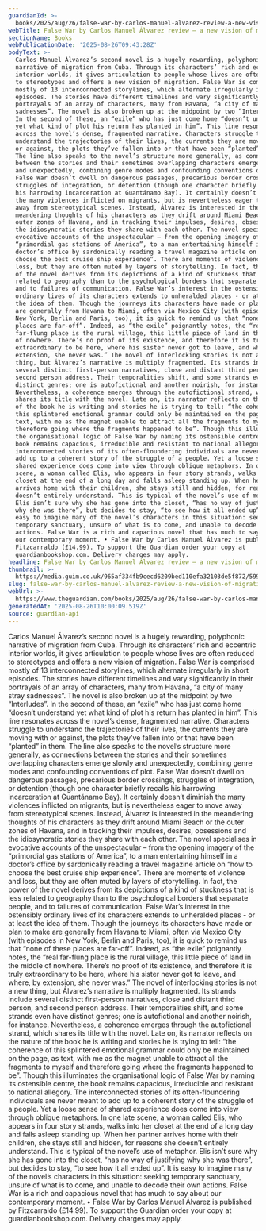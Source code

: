 ```yaml
---
guardianId: >-
  books/2025/aug/26/false-war-by-carlos-manuel-alvarez-review-a-new-vision-of-migration
webTitle: False War by Carlos Manuel Álvarez review – a new vision of migration
sectionName: Books
webPublicationDate: '2025-08-26T09:43:28Z'
bodyText: >-
  Carlos Manuel Álvarez’s second novel is a hugely rewarding, polyphonic
  narrative of migration from Cuba. Through its characters’ rich and eccentric
  interior worlds, it gives articulation to people whose lives are often reduced
  to stereotypes and offers a new vision of migration. False War is comprised
  mostly of 13 interconnected storylines, which alternate irregularly in short
  episodes. The stories have different timelines and vary significantly in their
  portrayals of an array of characters, many from Havana, “a city of many stray
  sadnesses”. The novel is also broken up at the midpoint by two “Interludes”.
  In the second of these, an “exile” who has just come home “doesn’t understand
  yet what kind of plot his return has planted in him”. This line resonates
  across the novel’s dense, fragmented narrative. Characters struggle to
  understand the trajectories of their lives, the currents they are moving with
  or against, the plots they’ve fallen into or that have been “planted” in them.
  The line also speaks to the novel’s structure more generally, as connections
  between the stories and their sometimes overlapping characters emerge slowly
  and unexpectedly, combining genre modes and confounding conventions of plot.
  False War doesn’t dwell on dangerous passages, precarious border crossings,
  struggles of integration, or detention (though one character briefly recalls
  his harrowing incarceration at Guantánamo Bay). It certainly doesn’t diminish
  the many violences inflicted on migrants, but is nevertheless eager to move
  away from stereotypical scenes. Instead, Álvarez is interested in the
  meandering thoughts of his characters as they drift around Miami Beach or the
  outer zones of Havana, and in tracking their impulses, desires, obsessions and
  the idiosyncratic stories they share with each other. The novel specialises in
  evocative accounts of the unspectacular – from the opening imagery of the
  “primordial gas stations of America”, to a man entertaining himself in a
  doctor’s office by sardonically reading a travel magazine article on “how to
  choose the best cruise ship experience”. There are moments of violence and
  loss, but they are often muted by layers of storytelling. In fact, the power
  of the novel derives from its depictions of a kind of stuckness that is less
  related to geography than to the psychological borders that separate people,
  and to failures of communication. False War’s interest in the ostensibly
  ordinary lives of its characters extends to unheralded places - or at least
  the idea of them. Though the journeys its characters have made or plan to make
  are generally from Havana to Miami, often via Mexico City (with episodes in
  New York, Berlin and Paris, too), it is quick to remind us that “none of these
  places are far-off”. Indeed, as “the exile” poignantly notes, the “real
  far-flung place is the rural village, this little piece of land in the middle
  of nowhere. There’s no proof of its existence, and therefore it is truly
  extraordinary to be here, where his sister never got to leave, and where, by
  extension, she never was.” The novel of interlocking stories is not a new
  thing, but Álvarez’s narrative is multiply fragmented. Its strands include
  several distinct first-person narratives, close and distant third person, and
  second person address. Their temporalities shift, and some strands even have
  distinct genres; one is autofictional and another noirish, for instance.
  Nevertheless, a coherence emerges through the autofictional strand, which
  shares its title with the novel. Late on, its narrator reflects on the nature
  of the book he is writing and stories he is trying to tell: “the coherence of
  this splintered emotional grammar could only be maintained on the page, as
  text, with me as the magnet unable to attract all the fragments to myself and
  therefore going where the fragments happened to be”. Though this illuminates
  the organisational logic of False War by naming its ostensible centre, the
  book remains capacious, irreducible and resistant to national allegory. The
  interconnected stories of its often-floundering individuals are never meant to
  add up to a coherent story of the struggle of a people. Yet a loose sense of
  shared experience does come into view through oblique metaphors. In one late
  scene, a woman called Elis, who appears in four story strands, walks into her
  closet at the end of a long day and falls asleep standing up. When her partner
  arrives home with their children, she stays still and hidden, for reasons she
  doesn’t entirely understand. This is typical of the novel’s use of metaphor.
  Elis isn’t sure why she has gone into the closet, “has no way of justifying
  why she was there”, but decides to stay, “to see how it all ended up”. It is
  easy to imagine many of the novel’s characters in this situation: seeking
  temporary sanctuary, unsure of what is to come, and unable to decode their own
  actions. False War is a rich and capacious novel that has much to say about
  our contemporary moment. • False War by Carlos Manuel Álvarez is published by
  Fitzcarraldo (£14.99). To support the Guardian order your copy at
  guardianbookshop.com. Delivery charges may apply.
headline: False War by Carlos Manuel Álvarez review – a new vision of migration
thumbnail: >-
  https://media.guim.co.uk/965af334fb9cecd6209bed110efa32103de5f872/599_60_3219_2575/500.jpg
slug: false-war-by-carlos-manuel-alvarez-review-a-new-vision-of-migration
webUrl: >-
  https://www.theguardian.com/books/2025/aug/26/false-war-by-carlos-manuel-alvarez-review-a-new-vision-of-migration
generatedAt: '2025-08-26T10:00:09.519Z'
source: guardian-api
---
```

Carlos Manuel Álvarez’s second novel is a hugely rewarding, polyphonic narrative of migration from Cuba. Through its characters’ rich and eccentric interior worlds, it gives articulation to people whose lives are often reduced to stereotypes and offers a new vision of migration. False War is comprised mostly of 13 interconnected storylines, which alternate irregularly in short episodes. The stories have different timelines and vary significantly in their portrayals of an array of characters, many from Havana, “a city of many stray sadnesses”. The novel is also broken up at the midpoint by two “Interludes”. In the second of these, an “exile” who has just come home “doesn’t understand yet what kind of plot his return has planted in him”. This line resonates across the novel’s dense, fragmented narrative. Characters struggle to understand the trajectories of their lives, the currents they are moving with or against, the plots they’ve fallen into or that have been “planted” in them. The line also speaks to the novel’s structure more generally, as connections between the stories and their sometimes overlapping characters emerge slowly and unexpectedly, combining genre modes and confounding conventions of plot. False War doesn’t dwell on dangerous passages, precarious border crossings, struggles of integration, or detention (though one character briefly recalls his harrowing incarceration at Guantánamo Bay). It certainly doesn’t diminish the many violences inflicted on migrants, but is nevertheless eager to move away from stereotypical scenes. Instead, Álvarez is interested in the meandering thoughts of his characters as they drift around Miami Beach or the outer zones of Havana, and in tracking their impulses, desires, obsessions and the idiosyncratic stories they share with each other. The novel specialises in evocative accounts of the unspectacular – from the opening imagery of the “primordial gas stations of America”, to a man entertaining himself in a doctor’s office by sardonically reading a travel magazine article on “how to choose the best cruise ship experience”. There are moments of violence and loss, but they are often muted by layers of storytelling. In fact, the power of the novel derives from its depictions of a kind of stuckness that is less related to geography than to the psychological borders that separate people, and to failures of communication. False War’s interest in the ostensibly ordinary lives of its characters extends to unheralded places - or at least the idea of them. Though the journeys its characters have made or plan to make are generally from Havana to Miami, often via Mexico City (with episodes in New York, Berlin and Paris, too), it is quick to remind us that “none of these places are far-off”. Indeed, as “the exile” poignantly notes, the “real far-flung place is the rural village, this little piece of land in the middle of nowhere. There’s no proof of its existence, and therefore it is truly extraordinary to be here, where his sister never got to leave, and where, by extension, she never was.” The novel of interlocking stories is not a new thing, but Álvarez’s narrative is multiply fragmented. Its strands include several distinct first-person narratives, close and distant third person, and second person address. Their temporalities shift, and some strands even have distinct genres; one is autofictional and another noirish, for instance. Nevertheless, a coherence emerges through the autofictional strand, which shares its title with the novel. Late on, its narrator reflects on the nature of the book he is writing and stories he is trying to tell: “the coherence of this splintered emotional grammar could only be maintained on the page, as text, with me as the magnet unable to attract all the fragments to myself and therefore going where the fragments happened to be”. Though this illuminates the organisational logic of False War by naming its ostensible centre, the book remains capacious, irreducible and resistant to national allegory. The interconnected stories of its often-floundering individuals are never meant to add up to a coherent story of the struggle of a people. Yet a loose sense of shared experience does come into view through oblique metaphors. In one late scene, a woman called Elis, who appears in four story strands, walks into her closet at the end of a long day and falls asleep standing up. When her partner arrives home with their children, she stays still and hidden, for reasons she doesn’t entirely understand. This is typical of the novel’s use of metaphor. Elis isn’t sure why she has gone into the closet, “has no way of justifying why she was there”, but decides to stay, “to see how it all ended up”. It is easy to imagine many of the novel’s characters in this situation: seeking temporary sanctuary, unsure of what is to come, and unable to decode their own actions. False War is a rich and capacious novel that has much to say about our contemporary moment. • False War by Carlos Manuel Álvarez is published by Fitzcarraldo (£14.99). To support the Guardian order your copy at guardianbookshop.com. Delivery charges may apply.
